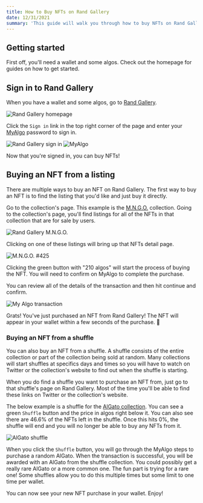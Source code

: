 ```yaml
---
title: How to Buy NFTs on Rand Gallery
date: 12/31/2021
summary: 'This guide will walk you through how to buy NFTs on Rand Gallery.'
---
```


## Getting started

First off, you'll need a wallet and some algos. Check out the <Link href="/"><a>homepage</a></Link> for guides on how to get started.

## Sign in to Rand Gallery

When you have a wallet and some algos, go to <a href='https://www.randgallery.com' target='_blank' rel='noreferrer'>Rand Gallery</a>.

![Rand Gallery homepage](/uploads/how-to-buy-nfts-on-rand-gallery/rand-gallery-homepage.png)

Click the `Sign in` link in the top right corner of the page and enter your [MyAlgo](https://myalgo.com/) password to sign in.

![Rand Gallery sign in](/uploads/how-to-buy-nfts-on-rand-gallery/sign-in.png)
![MyAlgo](/uploads/how-to-buy-nfts-on-rand-gallery/my-algo.png)

Now that you're signed in, you can buy NFTs!


## Buying an NFT from a listing

There are multiple ways to buy an NFT on Rand Gallery. The first way to buy an NFT is to find the listing that you'd like and just buy it directly.

Go to the collection's page. This example is the [M.N.G.O.](https://www.randgallery.com/collection/mngo/) collection. Going to the collection's page, you'll find listings for all of the NFTs in that collection that are for sale by users.

![Rand Gallery M.N.G.O.](/uploads/how-to-buy-nfts-on-rand-gallery/mngo.png)

Clicking on one of these listings will bring up that NFTs detail page.

![M.N.G.O. #425](/uploads/how-to-buy-nfts-on-rand-gallery/mngo-425.png)

Clicking the green button with "210 algos" will start the process of buying the NFT. You will need to confirm on MyAlgo to complete the purchase. 

You can review all of the details of the transaction and then hit continue and confirm.

![My Algo transaction](/uploads/how-to-buy-nfts-on-rand-gallery/my-algo-transaction.png)

Grats! You've just purchased an NFT from Rand Gallery! The NFT will appear in your wallet within a few seconds of the purchase. 🥳

### Buying an NFT from a shuffle

You can also buy an NFT from a shuffle. A shuffle consists of the entire collection or part of the collection being sold at random. Many collections will start shuffles at specifics days and times so you will have to watch on Twitter or the collection's website to find out when the shuffle is starting.

When you do find a shuffle you want to purchase an NFT from, just go to that shuffle's page on Rand Gallery. Most of the time you'll be able to find these links on Twitter or the collection's website.

The below example is a shuffle for the [AlGato collection](https://twitter.com/AlGatoNFT). You can see a green `Shuffle` button and the price in algos right below it. You can also see there are 46.6% of the NFTs left in the shuffle. Once this hits 0%, the shuffle will end and you will no longer be able to buy any NFTs from it.

![AlGato shuffle](/uploads/how-to-buy-nfts-on-rand-gallery/algato-shuffle.png)

When you click the `Shuffle` button, you will go through the MyAlgo steps to purchase a random AlGato. When the transaction is successful, you will be awarded with an AlGato from the shuffle collection. You could possibly get a really rare AlGato or a more common one. The fun part is trying for a rare one! Some shuffles allow you to do this multiple times but some limit to one time per wallet.

You can now see your new NFT purchase in your wallet. Enjoy!